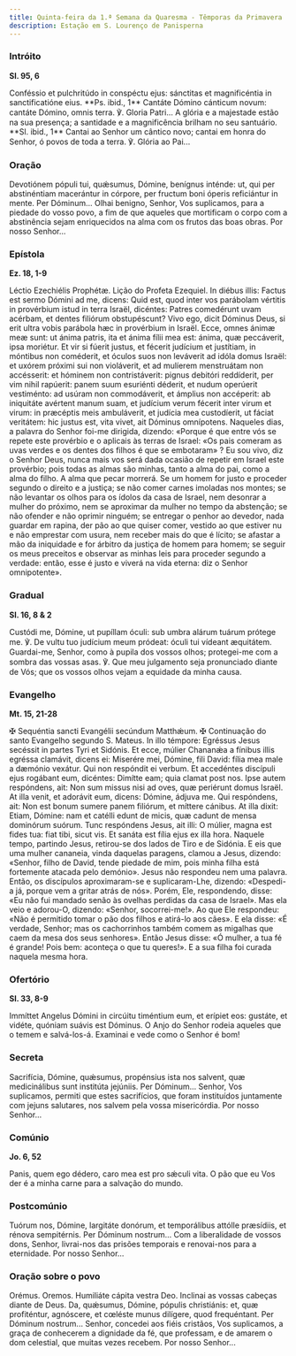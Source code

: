```yaml
---
title: Quinta-feira da 1.ª Semana da Quaresma - Têmporas da Primavera
description: Estação em S. Lourenço de Panisperna
---
```


### Intróito

**Sl. 95, 6**

<div class="side-by-side not-content">
  <span>
    Conféssio et pulchritúdo in conspéctu ejus: sánctitas et magnificéntia in sanctificatióne eius.
    **Ps. ibid., 1** Cantáte Dómino cánticum novum: cantáte Dómino, omnis terra. ℣. Gloria Patri...
  </span>
  <span>
    A glória e a majestade estão na sua presença; a santidade e a magnificência brilham no seu
    santuário. **Sl. ibid., 1** Cantai ao Senhor um cântico novo; cantai em honra do Senhor, ó povos
    de toda a terra. ℣. Glória ao Pai...
  </span>
</div>

### Oração

<div class="side-by-side not-content">
  <span>
    Devotiónem pópuli tui, quǽsumus, Dómine, benígnus inténde: ut, qui per abstinéntiam macerántur
    in córpore, per fructum boni óperis reficiántur in mente. Per Dóminum...
  </span>
  <span>
    Olhai benigno, Senhor, Vos suplicamos, para a piedade do vosso povo, a fim de que aqueles que
    mortificam o corpo com a abstinência sejam enriquecidos na alma com os frutos das boas obras.
    Por nosso Senhor...
  </span>
</div>

### Epístola

**Ez. 18, 1-9**

<div class="side-by-side not-content">
  <span>Léctio Ezechiélis Prophétæ.</span>
  <span>Lição do Profeta Ezequiel.</span>
  <span>
    In diébus illis: Factus est sermo Dómini ad me, dicens: Quid est, quod inter vos parábolam
    vértitis in provérbium istud in terra Israël, dicéntes: Patres comedérunt uvam acérbam, et
    dentes filiórum obstupéscunt? Vivo ego, dicit Dóminus Deus, si erit ultra vobis parábola hæc in
    provérbium in Israël. Ecce, omnes ánimæ meæ sunt: ut ánima patris, ita et ánima fílii mea est:
    ánima, quæ peccáverit, ipsa moriétur. Et vir si fúerit justus, et fécerit judícium et justítiam,
    in móntibus non coméderit, et óculos suos non leváverit ad idóla domus Israël: et uxórem próximi
    sui non violáverit, et ad mulíerem menstruátam non accésserit: et hóminem non contristáverit:
    pignus debitóri reddíderit, per vim nihil rapúerit: panem suum esuriénti déderit, et nudum
    operúerit vestiménto: ad usúram non commodáverit, et ámplius non accéperit: ab iniquitáte
    avértent manum suam, et judícium verum fécerit inter virum et virum: in præcéptis meis
    ambuláverit, et judícia mea custodíerit, ut fáciat veritátem: hic justus est, vita vivet, ait
    Dóminus omnípotens.
  </span>
  <span>
    Naqueles dias, a palavra do Senhor foi-me dirigida, dizendo: «Porque é que entre vós se repete
    este provérbio e o aplicais às terras de Israel: «Os pais comeram as uvas verdes e os dentes dos
    filhos é que se embotaram» ? Eu sou vivo, diz o Senhor Deus, nunca mais vos será dada ocasião de
    repetir em Israel este provérbio; pois todas as almas são minhas, tanto a alma do pai, como a
    alma do filho. A alma que pecar morrerá. Se um homem for justo e proceder segundo o direito e a
    justiça; se não comer carnes imoladas nos montes; se não levantar os olhos para os ídolos da
    casa de Israel, nem desonrar a mulher do próximo, nem se aproximar da mulher no tempo da
    abstenção; se não ofender e não oprimir ninguém; se entregar o penhor ao devedor, nada guardar
    em rapina, der pão ao que quiser comer, vestido ao que estiver nu e não emprestar com usura, nem
    receber mais do que é lícito; se afastar a mão da iniquidade e for árbitro da justiça de homem
    para homem; se seguir os meus preceitos e observar as minhas leis para proceder segundo a
    verdade: então, esse é justo e viverá na vida eterna: diz o Senhor omnipotente».
  </span>
</div>

### Gradual

**Sl. 16, 8 & 2**

<div class="side-by-side not-content">
  <span>
    Custódi me, Dómine, ut pupíllam óculi: sub umbra alárum tuárum prótege me. ℣. De vultu tuo
    judícium meum pródeat: óculi tui vídeant æquitátem.
  </span>
  <span>
    Guardai-me, Senhor, como à pupila dos vossos olhos; protegei-me com a sombra das vossas asas. ℣.
    Que meu julgamento seja pronunciado diante de Vós; que os vossos olhos vejam a equidade da minha
    causa.
  </span>
</div>

### Evangelho

**Mt. 15, 21-28**

<div class="side-by-side not-content">
  <span>
    <span class="text-red-500">✠</span> Sequéntia sancti Evangélii secúndum Matthǽum.
  </span>
  <span>
    <span class="text-red-500">✠</span> Continuação do santo Evangelho segundo S. Mateus.
  </span>
  <span>
    In illo témpore: Egréssus Jesus secéssit in partes Tyri et Sidónis. Et ecce, múlier Chananǽa a
    fínibus illis egréssa clamávit, dicens ei: Miserére mei, Dómine, fili David: fília mea male a
    dæmónio vexátur. Qui non respóndit ei verbum. Et accedéntes discípuli ejus rogábant eum,
    dicéntes: Dimítte eam; quia clamat post nos. Ipse autem respóndens, ait: Non sum missus nisi ad
    oves, quæ periérunt domus Israël. At illa venit, et adorávit eum, dicens: Dómine, ádjuva me. Qui
    respóndens, ait: Non est bonum sumere panem filiórum, et míttere cánibus. At illa dixit: Etiam,
    Dómine: nam et catélli edunt de micis, quæ cadunt de mensa dominórum suórum. Tunc respóndens
    Jesus, ait illi: O múlier, magna est fides tua: fiat tibi, sicut vis. Et sanáta est fília ejus
    ex illa hora.
  </span>
  <span>
    Naquele tempo, partindo Jesus, retirou-se dos lados de Tiro e de Sidónia. E eis que uma mulher
    cananeia, vinda daquelas paragens, clamou a Jesus, dizendo: «Senhor, filho de David, tende
    piedade de mim, pois minha filha está fortemente atacada pelo demónio». Jesus não respondeu nem
    uma palavra. Então, os discípulos aproximaram-se e suplicaram-Lhe, dizendo: «Despedi-a já,
    porque vem a gritar atrás de nós». Porém, Ele, respondendo, disse: «Eu não fui mandado senão às
    ovelhas perdidas da casa de Israel». Mas ela veio e adorou-O, dizendo: «Senhor, socorrei-me!».
    Ao que Ele respondeu: «Não é permitido tomar o pão dos filhos e atirá-lo aos cães». E ela disse:
    «É verdade, Senhor; mas os cachorrinhos também comem as migalhas que caem da mesa dos seus
    senhores». Então Jesus disse: «Ó mulher, a tua fé é grande! Pois bem: aconteça o que tu
    queres!». E a sua filha foi curada naquela mesma hora.
  </span>
</div>

### Ofertório

**Sl. 33, 8-9**

<div class="side-by-side not-content">
  <span>
    Immíttet Angelus Dómini in circúitu timéntium eum, et erípiet eos: gustáte, et vidéte, quóniam
    suávis est Dóminus.
  </span>
  <span>
    O Anjo do Senhor rodeia aqueles que o temem e salvá-los-á. Examinai e vede como o Senhor é bom!
  </span>
</div>

### Secreta

<div class="side-by-side not-content">
  <span>
    Sacrifícia, Dómine, quǽsumus, propénsius ista nos salvent, quæ medicinálibus sunt institúta
    jejúniis. Per Dóminum...
  </span>
  <span>
    Senhor, Vos suplicamos, permiti que estes sacrifícios, que foram instituídos juntamente com
    jejuns salutares, nos salvem pela vossa misericórdia. Por nosso Senhor...
  </span>
</div>

### Comúnio

**Jo. 6, 52**

<div class="side-by-side not-content">
  <span>Panis, quem ego dédero, caro mea est pro sǽculi vita.</span>
  <span>O pão que eu Vos der é a minha carne para a salvação do mundo.</span>
</div>

### Postcomúnio

<div class="side-by-side not-content">
  <span>
    Tuórum nos, Dómine, largitáte donórum, et temporálibus attólle præsídiis, et rénova sempitérnis.
    Per Dóminum nostrum...
  </span>
  <span>
    Com a liberalidade de vossos dons, Senhor, livrai-nos das prisões temporais e renovai-nos para a
    eternidade. Por nosso Senhor...
  </span>
</div>

### Oração sobre o povo

<div class="side-by-side not-content">
  <span class="text-red-500 text-center">Orémus.</span>
  <span class="text-red-500 text-center">Oremos.</span>
  <span>Humiliáte cápita vestra Deo.</span>
  <span>Inclinai as vossas cabeças diante de Deus.</span>
  <span>
    Da, quǽsumus, Dómine, pópulis christiánis: et, quæ profiténtur, agnóscere, et cœléste munus
    dilígere, quod frequéntant. Per Dóminum nostrum...
  </span>
  <span>
    Senhor, concedei aos fiéis cristãos, Vos suplicamos, a graça de conhecerem a dignidade da fé,
    que professam, e de amarem o dom celestial, que muitas vezes recebem. Por nosso Senhor...
  </span>
</div>
